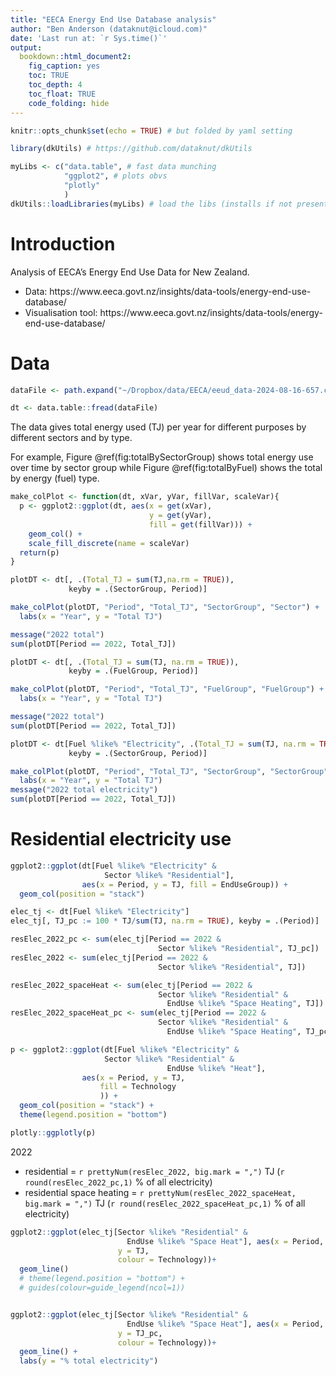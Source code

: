 ```yaml
---
title: "EECA Energy End Use Database analysis"
author: "Ben Anderson (dataknut@icloud.com)"
date: 'Last run at: `r Sys.time()`'
output: 
  bookdown::html_document2:
    fig_caption: yes
    toc: TRUE
    toc_depth: 4
    toc_float: TRUE
    code_folding: hide
---
```


```r
knitr::opts_chunk$set(echo = TRUE) # but folded by yaml setting

library(dkUtils) # https://github.com/dataknut/dkUtils

myLibs <- c("data.table", # fast data munching
            "ggplot2", # plots obvs
            "plotly"
            )
dkUtils::loadLibraries(myLibs) # load the libs (installs if not present)
```

# Introduction

Analysis of EECA's Energy End Use Data for New Zealand.

 * Data: https://www.eeca.govt.nz/insights/data-tools/energy-end-use-database/
 * Visualisation tool: https://www.eeca.govt.nz/insights/data-tools/energy-end-use-database/

# Data

```r
dataFile <- path.expand("~/Dropbox/data/EECA/eeud_data-2024-08-16-657.csv")

dt <- data.table::fread(dataFile)

```

The data gives total energy used (TJ) per year for different purposes by different sectors and by type.

For example, Figure \@ref(fig:totalBySectorGroup) shows total energy use over time by sector group while Figure \@ref(fig:totalByFuel) shows the total by energy (fuel) type.

```r

make_colPlot <- function(dt, xVar, yVar, fillVar, scaleVar){
  p <- ggplot2::ggplot(dt, aes(x = get(xVar), 
                               y = get(yVar), 
                               fill = get(fillVar))) +
    geom_col() +
    scale_fill_discrete(name = scaleVar)
  return(p)
}

plotDT <- dt[, .(Total_TJ = sum(TJ,na.rm = TRUE)),
             keyby = .(SectorGroup, Period)]

make_colPlot(plotDT, "Period", "Total_TJ", "SectorGroup", "Sector") +
  labs(x = "Year", y = "Total TJ")

message("2022 total")
sum(plotDT[Period == 2022, Total_TJ])

```

```r

plotDT <- dt[, .(Total_TJ = sum(TJ, na.rm = TRUE)),
             keyby = .(FuelGroup, Period)]

make_colPlot(plotDT, "Period", "Total_TJ", "FuelGroup", "FuelGroup") +
  labs(x = "Year", y = "Total TJ")

message("2022 total")
sum(plotDT[Period == 2022, Total_TJ])

```


```r

plotDT <- dt[Fuel %like% "Electricity", .(Total_TJ = sum(TJ, na.rm = TRUE)),
             keyby = .(SectorGroup, Period)]

make_colPlot(plotDT, "Period", "Total_TJ", "SectorGroup", "SectorGroup") +
  labs(x = "Year", y = "Total TJ")
message("2022 total electricity")
sum(plotDT[Period == 2022, Total_TJ])

```

# Residential electricity use

```r

ggplot2::ggplot(dt[Fuel %like% "Electricity" &
                     Sector %like% "Residential"],
                aes(x = Period, y = TJ, fill = EndUseGroup)) +
  geom_col(position = "stack")

elec_tj <- dt[Fuel %like% "Electricity"]
elec_tj[, TJ_pc := 100 * TJ/sum(TJ, na.rm = TRUE), keyby = .(Period)]

resElec_2022_pc <- sum(elec_tj[Period == 2022 &
                                 Sector %like% "Residential", TJ_pc])
resElec_2022 <- sum(elec_tj[Period == 2022 &
                                 Sector %like% "Residential", TJ])

resElec_2022_spaceHeat <- sum(elec_tj[Period == 2022 &
                                 Sector %like% "Residential" &
                                   EndUse %like% "Space Heating", TJ])
resElec_2022_spaceHeat_pc <- sum(elec_tj[Period == 2022 &
                                 Sector %like% "Residential" &
                                   EndUse %like% "Space Heating", TJ_pc])

```

```r
p <- ggplot2::ggplot(dt[Fuel %like% "Electricity" &
                     Sector %like% "Residential" &
                                   EndUse %like% "Heat"],
                aes(x = Period, y = TJ, 
                    fill = Technology
                    )) +
  geom_col(position = "stack") +
  theme(legend.position = "bottom")

plotly::ggplotly(p)
```


2022

 * residential = `r prettyNum(resElec_2022, big.mark = ",")` TJ (`r round(resElec_2022_pc,1)` % of all electricity)
 * residential space heating = `r prettyNum(resElec_2022_spaceHeat, big.mark = ",")` TJ (`r round(resElec_2022_spaceHeat_pc,1)` % of all electricity)


```r

ggplot2::ggplot(elec_tj[Sector %like% "Residential" &
                          EndUse %like% "Space Heat"], aes(x = Period,
                        y = TJ,
                        colour = Technology))+
  geom_line()
  # theme(legend.position = "bottom") +
  # guides(colour=guide_legend(ncol=1))


ggplot2::ggplot(elec_tj[Sector %like% "Residential" &
                          EndUse %like% "Space Heat"], aes(x = Period,
                        y = TJ_pc,
                        colour = Technology))+
  geom_line() +
  labs(y = "% total electricity")
```

